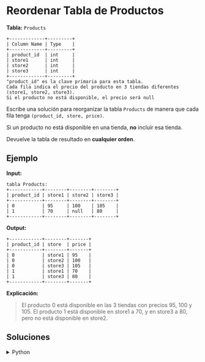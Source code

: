 # Reordenar Tabla de Productos

**Tabla:** `Products`

```text
+-------------+---------+
| Column Name | Type    |
+-------------+---------+
| product_id  | int     |
| store1      | int     |
| store2      | int     |
| store3      | int     |
+-------------+---------+
"product_id" es la clave primaria para esta tabla.
Cada fila indica el precio del producto en 3 tiendas diferentes (store1, store2, store3).
Si el producto no está disponible, el precio será null
```

Escribe una solución para reorganizar la tabla `Products` de manera que cada fila tenga `(product_id, store, price)`.

Si un producto no está disponible en una tienda, **no** incluír esa tienda.

Devuelve la tabla de resultado en **cualquier orden**.

## Ejemplo

**Input:**
```text
tabla Products:
+------------+--------+--------+--------+
| product_id | store1 | store2 | store3 |
+------------+--------+--------+--------+
| 0          | 95     | 100    | 105    |
| 1          | 70     | null   | 80     |
+------------+--------+--------+--------+
```

**Output:**
```text
+------------+--------+-------+
| product_id | store  | price |
+------------+--------+-------+
| 0          | store1 | 95    |
| 0          | store2 | 100   |
| 0          | store3 | 105   |
| 1          | store1 | 70    |
| 1          | store3 | 80    |
+------------+--------+-------+
```

**Explicación:**
> El producto 0 está disponible en las 3 tiendas con precios 95, 100 y 105.
> El producto 1 está disponible en store1 a 70, y en store3 a 80, pero no está disponible en store2.

## Soluciones

<details>
    <summary>Python</summary>
```python
import pandas as pd

def rearrange_products_table(products: pd.DataFrame) -> pd.DataFrame:
    
    result = pd.melt(
        products, 
        id_vars=['product_id'],           
        value_vars=['store1', 'store2', 'store3'],  
        var_name='store',                 
        value_name='price'
    )
    
    result = result[result['price'].notna()]
    
    return result
```
</details>